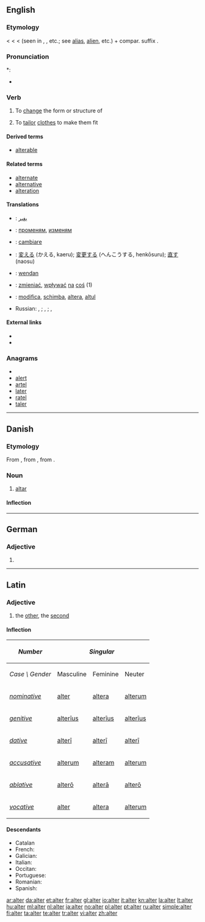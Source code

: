{{also|Alter|älter}}
==English==

===Etymology===
< {{etyl|ML.}} {{term|alterare||to make other}} < {{etyl|la}} {{term|alter||the other|lang=la}} < {{term|al-}} (seen in {{term|alius||other}}, {{term|alienus||of another}}, etc.; see [[alias]], [[alien]], etc.) + compar. suffix {{term|-ter}}.

===Pronunciation===
*: {{rhymes|ɔːltə(r)}}
* {{homophones|altar}}

===Verb===
{{en-verb}}

# {{transitive}} To [[change]] the form or structure of
# {{transitive}} To [[tailor]] [[clothes]] to make them fit

====Derived terms====
* [[alterable]]

====Related terms====
* [[alternate]]
* [[alternative]]
* [[alteration]]

====Translations====
{{trans-top|To change the form or structure of}}
* {{ttbc|Arabic}}: [[يغير]]
* {{ttbc|Bulgarian}}: [[променям]], [[изменям]]
* {{ttbc|Italian}}: [[cambiare]]
* {{ttbc|Japanese}}: [[変える]] (かえる, kaeru); [[変更する]] (へんこうする, henkōsuru); [[直す]] (naosu)
* {{ttbc|Old English}}: [[wendan]]
{{trans-mid}}
* {{ttbc|Polish}}: [[zmieniać]], [[wpływać]] [[na]] [[coś]] (1)
* {{ttbc|Romanian}}: [[modifica]], [[schimba]], [[altera]], [[altul]]
* Russian: {{t+|ru|изменять|tr=izm'en'át'}} {{impf}}, {{t+|ru|изменить|tr=izm'enít'}} {{pf}}; {{t|ru|менять|tr=m'en'át'}} {{impf}}, {{t|ru|поменить|tr=pozm'en'át'}} {{pf}}; {{t|ru|переделывать|tr=p'er'ed'élyvat't'}} {{impf}}, {{t|ru|переделать|tr=p'er'ed'élat'}} {{pf}}
{{trans-bottom}}

====External links====
* {{R:Webster 1913}}
* {{R:Century 1911}}

===Anagrams===
* {{alphagram|aelrt}}
* [[alert#English|alert]]
* [[artel#English|artel]]
* [[later#English|later]]
* [[ratel#English|ratel]]
* [[taler#English|taler]]


----

==Danish==
{{wikipedia|lang=da}}

===Etymology===

From {{etyl|non|da}} {{term|altari|lang=non}}, from {{etyl|osx|da}} {{term|altari|laang=osx}}, from {{etyl|la|da}} {{term|altare||altar|lang=la}}.

===Noun===
{{da-noun|stem=altr|et|e|sg-def-2=alteret}}

# [[altar]]

====Inflection====
{{da-noun-infl|stem=altr|et|e|sg-def-2=alteret|gen-sg-def-2=alterets}}

----

==German==

===Adjective===
{{infl|de|adjective form}}

# {{inflected form of|alt|lang=de}}

----

==Latin==
{{attention|la|Are there standard tables which can handle this?}}

===Adjective===
{{la-adj-1&2|alter|altera|altera|alterum|alterum}}

# the [[other]], the [[second]]

====Inflection====
{{ladecl1&2ius}}
{| class="prettytable inflection-table"
!style="background:#{{Latincolour3}};"| ''Number''
!style="background:#{{Latincolour3}};" colspan=3| ''Singular''
|
!style="background:#{{Latincolour3}};" colspan=3| ''Plural''
|-
!style="background:#{{Latincolour1}};"|''Case \ Gender''
!style="background:#{{Latincolour1}};"| Masculine
!style="background:#{{Latincolour1}};"| Feminine
!style="background:#{{Latincolour1}};"| Neuter
|
!style="background:#{{Latincolour1}};"| Masculine
!style="background:#{{Latincolour1}};"| Feminine
!style="background:#{{Latincolour1}};"| Neuter
|-
!style="background:#{{Latincolour1}};"| ''[[nominative]]''
|style="background:#{{Latincolour2}};"| [[alter#Latin|alter]]
|style="background:#{{Latincolour2}};"| [[altera#Latin|altera]]
|style="background:#{{Latincolour2}};"| [[alterum#Latin|alterum]]
|
|style="background:#{{Latincolour2}};"| [[alteri#Latin|alterī]]
|style="background:#{{Latincolour2}};"| [[alterae#Latin|alterae]]
|style="background:#{{Latincolour2}};"| [[altera#Latin|altera]]
|-
!style="background:#{{Latincolour1}};"| ''[[genitive]]''
|style="background:#{{Latincolour2}};"| [[alterius#Latin|alterīus]]
|style="background:#{{Latincolour2}};"| [[alterius#Latin|alterīus]]
|style="background:#{{Latincolour2}};"| [[alterius#Latin|alterīus]]
|
|style="background:#{{Latincolour2}};"| [[alterorum#Latin|alterōrum]]
|style="background:#{{Latincolour2}};"| [[alterarum#Latin|alterārum]]
|style="background:#{{Latincolour2}};"| [[alterorum#Latin|alterōrum]]
|-
!style="background:#{{Latincolour1}};"| ''[[dative]]''
|style="background:#{{Latincolour2}};"| [[alteri#Latin|alterī]]
|style="background:#{{Latincolour2}};"| [[alteri#Latin|alterī]]
|style="background:#{{Latincolour2}};"| [[alteri#Latin|alterī]]
|
|style="background:#{{Latincolour2}};"| [[alteris#Latin|alterīs]]
|style="background:#{{Latincolour2}};"| [[alteris#Latin|alterīs]]
|style="background:#{{Latincolour2}};"| [[alteris#Latin|alterīs]]
|-
!style="background:#{{Latincolour1}};"| ''[[accusative]]''
|style="background:#{{Latincolour2}};"| [[alterum#Latin|alterum]]
|style="background:#{{Latincolour2}};"| [[alteram#Latin|alteram]]
|style="background:#{{Latincolour2}};"| [[alterum#Latin|alterum]]
|
|style="background:#{{Latincolour2}};"| [[alteros#Latin|alterōs]]
|style="background:#{{Latincolour2}};"| [[alteras#Latin|alterās]]
|style="background:#{{Latincolour2}};"| [[altera#Latin|altera]]
|-
!style="background:#{{Latincolour1}};"| ''[[ablative]]''
|style="background:#{{Latincolour2}};"| [[altero#Latin|alterō]]
|style="background:#{{Latincolour2}};"| [[altera#Latin|alterā]]
|style="background:#{{Latincolour2}};"| [[altero#Latin|alterō]]
|
|style="background:#{{Latincolour2}};"| [[alteris#Latin|alterīs]]
|style="background:#{{Latincolour2}};"| [[alteris#Latin|alterīs]]
|style="background:#{{Latincolour2}};"| [[alteris#Latin|alterīs]]
|-
!style="background:#{{Latincolour1}};"| ''[[vocative]]''
|style="background:#{{Latincolour2}};"| [[alter#Latin|alter]]
|style="background:#{{Latincolour2}};"| [[altera#Latin|altera]]
|style="background:#{{Latincolour2}};"| [[alterum#Latin|alterum]]
|
|style="background:#{{Latincolour2}};"| [[alteri#Latin|alterī]]
|style="background:#{{Latincolour2}};"| [[alterae#Latin|alterae]]
|style="background:#{{Latincolour2}};"| [[altera#Latin|altera]]
|}

====Descendants====
* Catalan {{l|ca|altre}}
* French: {{l|fr|autre}}
* Galician: {{l|gl|outro}}
* Italian: {{l|it|altro}}
* Occitan: {{l|oc|aute}}
* Portuguese: {{l|pt|outro}}
* Romanian: {{l|ro|alt}}
* Spanish: {{l|es|otro}}

[[ar:alter]]
[[da:alter]]
[[et:alter]]
[[fr:alter]]
[[gl:alter]]
[[io:alter]]
[[it:alter]]
[[kn:alter]]
[[la:alter]]
[[lt:alter]]
[[hu:alter]]
[[ml:alter]]
[[nl:alter]]
[[ja:alter]]
[[no:alter]]
[[pl:alter]]
[[pt:alter]]
[[ru:alter]]
[[simple:alter]]
[[fi:alter]]
[[ta:alter]]
[[te:alter]]
[[tr:alter]]
[[vi:alter]]
[[zh:alter]]
